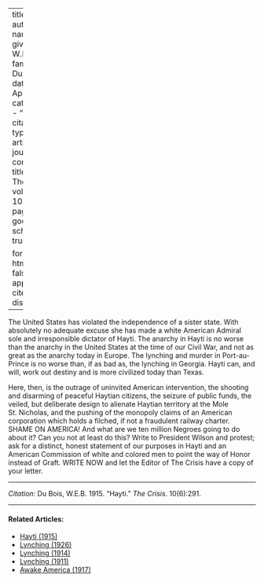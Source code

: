 
---
title: 'Hayti'
author:
  - name:
      given: W.E.B.
      family: Du Bois
date: Apr. 1915
categories: 
  - ""
citation: 
  type: article-journal
  container-title: The Crisis
  volume: 10
  issue: 6
  page: 291
google-scholar: true

format:
  html:
    toc: false
    appendix-cite-as: display
---


The United States has violated the independence of a sister state. With absolutely no adequate excuse she has made a white American Admiral sole and irresponsible dictator of Hayti. The anarchy in Hayti is no worse than the anarchy in the United States at the time of our Civil War, and not as great as the anarchy today in Europe. The lynching and murder in Port-au-Prince is no worse than, if as bad as, the lynching in Georgia. Hayti can, and will, work out destiny and is more civilized today than Texas. 

Here, then, is the outrage of uninvited American intervention, the shooting and disarming of peaceful Haytian citizens, the seizure of public funds, the veiled, but deliberate design to alienate Haytian territory at the Mole St. Nicholas, and the pushing of the monopoly claims of an American corporation which holds a filched, if not a fraudulent railway charter. SHAME ON AMERICA! And what are we ten million Negroes going to do about it? Can you not at least do this? Write to President Wilson and protest; ask for a distinct, honest statement of our purposes in Hayti and an American Commission of white and colored men to point the way of Honor instead of Graft. WRITE NOW and let the Editor of <span class = "small-caps">The Crisis</span> have a copy of your letter.

______
*Citation:* Du Bois, W.E.B. 1915. "Hayti." *The Crisis*. 10(6):291.
<!-- Similar articles start here -->

<hr>
#### Related Articles:

* [Hayti (1915)](/Volumes/10/05/hayti.html)
* [Lynching (1926)](/Volumes/32/01/lynching.html)
* [Lynching (1914)](/Volumes/07/05/lynching.html)
* [Lynching (1911)](/Volumes/02/04/lynching.html)
* [Awake America (1917)](/Volumes/14/05/awake_america.html)

<!-- Similar articles end here -->